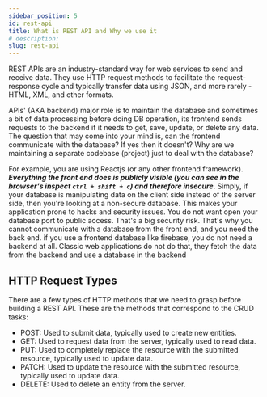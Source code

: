 ```yaml
---
sidebar_position: 5
id: rest-api
title: What is REST API and Why we use it
# description: 
slug: rest-api
---
```


REST APIs are an industry-standard way for web services to send and receive data. They use HTTP request methods to facilitate the request-response cycle and typically transfer data using JSON, and more rarely - HTML, XML, and other formats.

APIs' (AKA backend) major role is to maintain the database and sometimes a bit of data processing before doing DB operation, its frontend sends requests to the backend if it needs to get, save, update, or delete any data. The question that may come into your mind is, can the frontend communicate with the database? If yes then it doesn't? Why are we maintaining a separate codebase (project) just to deal with the database?

For example, you are using Reactjs (or any other frontend framework). _**Everything the front end does is publicly visible (you can see in the browser's inspect `ctrl + shift + c`) and therefore insecure**_. Simply, if your database is manipulating data on the client side instead of the server side, then you're looking at a non-secure database. This makes your application prone to hacks and security issues. You do not want open your database port to public access. That's a big security risk. That's why you cannot communicate with a database from the front end, and you need the back end. if you use a frontend database like firebase, you do not need a backend at all. Classic web applications do not do that, they fetch the data from the backend and use a database in the backend

## HTTP Request Types
There are a few types of HTTP methods that we need to grasp before building a REST API. These are the methods that correspond to the CRUD tasks:

* POST: Used to submit data, typically used to create new entities.
* GET: Used to request data from the server, typically used to read data.
* PUT: Used to completely replace the resource with the submitted resource, typically used to update data.
* PATCH: Used to update the resource with the submitted resource, typically used to update data.
* DELETE: Used to delete an entity from the server.
